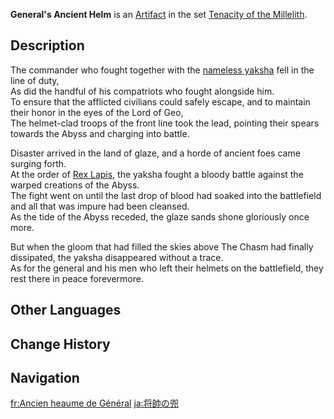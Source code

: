 {{Artifact Infobox
|image = Item General's Ancient Helm.png
|set   = Tenacity of the Millelith
|piece = Circlet of Logos
}}
{{Description|A splendorous helmet from ages past. Clean the dust away and it will look brand-new once more.}}
'''General's Ancient Helm''' is an [[Artifact]] in the set [[Tenacity of the Millelith]].

==Description==
The commander who fought together with the [[Bosacius|nameless yaksha]] fell in the line of duty,<br />As did the handful of his compatriots who fought alongside him.<br />To ensure that the afflicted civilians could safely escape, and to maintain their honor in the eyes of the Lord of Geo,<br />The helmet-clad troops of the front line took the lead, pointing their spears towards the Abyss and charging into battle.

Disaster arrived in the land of glaze, and a horde of ancient foes came surging forth.<br />At the order of [[Rex Lapis]], the yaksha fought a bloody battle against the warped creations of the Abyss.<br />The fight went on until the last drop of blood had soaked into the battlefield and all that was impure had been cleansed.<br />As the tide of the Abyss receded, the glaze sands shone gloriously once more.

But when the gloom that had filled the skies above The Chasm had finally dissipated, the yaksha disappeared without a trace.<br />As for the general and his men who left their helmets on the battlefield, they rest there in peace forevermore.

==Other Languages==
{{Other Languages
|en      = General's Ancient Helm
|zhs     = 将帅兜鍪
|zhs_rm  = Jiàngshuài Dōumóu
|zht     = 將帥兜鍪
|zht_rm  = Jiàngshuài Dōumóu
|zh_tl   = General's Helmet
|ja      = 将帥の兜
|ja_rm   = Shousui no Kabuto
|ja_tl   = General's Helmet
|ko      = 장수의 투구
|ko_rm   = Jangsu-ui Tugu
|ko_tl   = Helmet of General
|es      = Yelmo Vetusto del General
|es_tl   = Ancient Helm of the General
|fr      = Ancien heaume de Général
|fr_tl   = Old General's Great Helm
|ru      = Древний шлем генерала
|ru_tl   = General's Ancient Helmet
|th      = General's Ancient Helm
|vi      = Nón Nguyên Soái
|vi_tl   = 
|de      = Generalshelm
|de_tl   = General's Helmet
|id      = General's Ancient Helm
|pt      = Capacete do Comandante
|pt_tl   = 
|tr      = Kadim General Miğferi
|tr_tl   = 
|it      = Elmetto antico del generale
|it_tl   = 
}}

==Change History==
{{Change History|1.5}}

==Navigation==
{{Artifact Set Navbox|Tenacity of the Millelith}}

[[fr:Ancien heaume de Général]]
[[ja:将帥の兜]]